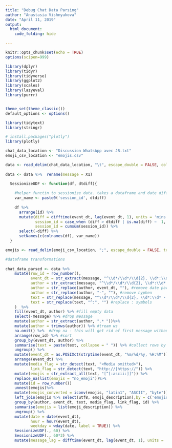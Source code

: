 ```yaml
---
title: "Debug Chat Data Parsing"
author: "Anastasia Vishnyakova"
date: "April 11, 2019"
output:
  html_document:
    code_folding: hide

---
```


```r
knitr::opts_chunk$set(echo = TRUE)
options(scipen=999)

library(dplyr)
library(tidyr)
library(tidyverse)
library(ggplot2)
library(scales)
library(lazyeval)
library(purrr)


theme_set(theme_classic())
default_options <- options()

library(tidytext)
library(stringr)

# install.packages("plotly")
library(plotly)
```




```r
chat_data_location <- "Discussion WhatsApp avec JB.txt"
emoji_csv_location <- "emojis.csv"
```


```r
data <- read_delim(chat_data_location, "\t", escape_double = FALSE, col_names = FALSE, trim_ws = TRUE)
  
data <- data %>%  rename(message = X1)
```

```r
  SessionizeUDF <- function(df, dtdiff){
    
    #helper functin to sessionize data. takes a dataframe and date differences in minutes to make sessions that are not spearated by a period longer than X minutes. 
    var_name <- paste0('session_id', dtdiff)
    
    df %>% 
      arrange(id) %>%
      mutate(diff = difftime(event_dt, lag(event_dt, 1), units = 'mins'),
             session_id = case_when (diff > dtdiff | is.na(diff) ~  1, TRUE  ~ 0),
             session_id = cumsum(session_id)) %>%
      select(-diff) %>%
      setNames(c(colnames(df), var_name))
  }
```



```r
emojis <- read_delim(emoji_csv_location, ";", escape_double = FALSE, trim_ws = F) %>% mutate(emoji_description = EN)
```



```r

#dataframe transformations
  
chat_data_parsed <- data %>%
    mutate(row_id = row_number(),
           event_dt = str_extract(message, "^\\d*/\\d*/\\d{2}, \\d*:\\d*"), # get date 
           author = str_extract(message, "^\\d*/\\d*/\\d{2}, \\d*:\\d* - [A-Z]{1}[A-Za-z]* [A-Z]{1}[A-Za-z]*"), #get date and author
           author = str_replace(author, event_dt, ""), #remove date part
           author = str_replace(author, "-", ""), #remove hyphen 
           text = str_replace(message, "^\\d*/\\d*/\\d{2}, \\d*:\\d* - [A-Z]{1}[A-Za-z]* [A-Z]{1}[A-Za-z]*", ""), #get text part
           text = str_replace(text, "^:", "") #replace : symbols 
    )  %>%
    fill(event_dt, author) %>% #fill empty data
    select(-message) %>% #drop message
    mutate(author = str_extract(author, ".* "))%>%
    mutate(author = trimws(author)) %>% #tream ws
    na.omit() %>%  #drop na - this will get rid of first message without author from WhatsApp
    arrange(row_id) %>% #sort
    group_by(event_dt, author) %>%
    summarise(text = paste(text, collapse = " ")) %>% #collect rows by author
    ungroup() %>%
    mutate(event_dt = as.POSIXct(strptime(event_dt, "%m/%d/%y, %H:%M"))) %>%
    arrange(event_dt) %>%
    mutate(media_flag = str_detect(text, "<Media omitted>"),
           link_flag = str_detect(text, "http://|https://")) %>%
    mutate(emojis = str_extract_all(text, "[^[:ascii:]]")) %>%
    replace_na(list(emojis = "no_emoji"))%>%
    mutate(id = row_number())
    unnest(emojis)%>%
    mutate(emojis_converted = iconv(emojis, "latin1", "ASCII", "byte"))%>%
    left_join(emojis %>% select(utf8, emoji_description),by = c('emojis_converted' = 'utf8') ) %>%
    group_by(author, event_dt, text, media_flag, link_flag, id) %>%
    summarise(emojis = list(emoji_description)) %>%
    ungroup() %>%
    mutate(date = date(event_dt),
           hour = hour(event_dt),
           weekday = wday(date, label = TRUE)) %>%
    SessionizeUDF(., 60) %>%
    SessionizeUDF(., 60*3) %>%
    mutate(message_lag = difftime(event_dt, lag(event_dt, 1), units = 'mins'))
  
```

